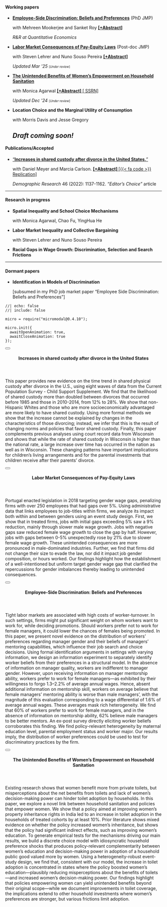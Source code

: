 #### <i class="bi bi-bookmark-check"></i> Working papers
- [**Employee-Side Discrimination: Beliefs and Preferences**](papers/Alam_JMP_Oct21.pdf) (PhD JMP)  <p>with Mehreen Mookerjee and Sanket Roy **<a href="#" data-micromodal-trigger="abs_workerdisc" tabindex="0" class="text-info">
  [+Abstract]
</a>** <p class="text-info"> _R&R at Quantitative Economics_ </p> </p>
- [**Labor Market Consequences of Pay-Equity Laws**](papers/Alam_JMP_payequity.pdf) (Post-doc JMP) <p>with Steven Lehrer and Nuno Souso Pereira **<a href="#" data-micromodal-trigger="abs_payequity" tabindex="0" class="text-info">
  [+Abstract]
</a>** 
<p><span class="badge bg-primary">_Updated Mar '25_</span>  <small><small> [_Under review_] </small></small> </p>
- [**The Unintended Benefits of Women’s Empowerment on Household Sanitation**](papers/Agarwal_Alam_sanitation.pdf) <p>with Monica Agarwal  **<a href="#" data-micromodal-trigger="abs_sanitation" tabindex="0" class="text-info">
  [+Abstract]
</a>** 
<a href="https://papers.ssrn.com/sol3/papers.cfm?abstract_id=4992568" class="text-info"> [<i class="fas fa-file-pdf" style="color: #ec0909;"></i> SSRN]</a> <p><span class="badge bg-primary">_Updated Dec '24_</span>  <small><small> [_Under review_] </small></small> </p>
- **Location Choice and the Marginal Utility of Consumption**
<p> with Morris Davis and Jesse Gregory </p> <p><span class="badge bg-primary">_Draft coming soon!_</span> 
---

#### <i class="bi bi-bookmark-check-fill"></i> Publications/Accepted 
- ["**Increases in shared custody after divorce in the United States.**"](https://www.demographic-research.org/volumes/vol46/38/default.htm) 
<p>with Daniel Meyer and Marcia Carlson. 
**<a href="#" data-micromodal-trigger="abs_divorce" tabindex="0" class="text-info">
  [+Abstract]
</a>** 
<a href="https://www.demographic-research.org/volumes/vol46/38/default.htm" class="text-info"> [{{< fa code >}} Replication]</a>
 <p class="text-info"> *Demographic Research* 46 (2022): 1137-1162. <a class="text-info"> *"Editor's Choice"* article</a></p> 

---

#### <i class="bi bi-bookmark"></i> Research in progress
- **Spatial Inequality and School Choice Mechanisms**
<p> with Monica Agarwal, Chao Fu, YingHua He </p>
- **Labor Market Inequality and Collective Bargaining**
<p> with Steven Lehrer and Nuno Souso Pereira</p>
- **Racial Gaps in Wage Growth: Discrimination, Selection and Search Frictions**<p></p>

---

#### Dormant papers
- **Identification in Models of Discrimination** <p>[subsumed in my PhD job market paper "Employee Side Discrimination: Beliefs and Preferences"]</p>






























<!-- the rest of this stuff is for the popup! -->

```ojs
//| echo: false
//| include: false

micro = require("micromodal@0.4.10");

micro.init({
  awaitOpenAnimation: true,
  awaitCloseAnimation: true
});
```

<!-- abs_divorce -->

:::::: {#abs_divorce .modal .micromodal-slide aria-hidden="true"}
::::: {.modal__overlay tabindex="-1" data-micromodal-close="true"}
:::: {.modal__container role="dialog" aria-modal="true" aria-labelledby="abs_divorce-title"}

<button class="modal__close" aria-label="Close modal" data-micromodal-close></button>

<header>
#### Increases in shared custody after divorce in the United States {#abs_divorce-title}
</header>
::: {#modal-1-content}
This paper provides new evidence on the time trend in shared physical custody after divorce in the U.S., using eight waves of data from the Current Population Survey - Child Support Supplement. We find that the likelihood of shared custody more than doubled between divorces that occurred before 1985 and those in 2010-2014, from 12% to 28%. We show that non-Hispanic Whites and those who are more socioeconomically advantaged are more likely to have shared custody. Using more formal methods we show that the increase cannot be explained by changes in the characteristics of those divorcing; instead, we infer that this is the result of changing norms and policies that favor shared custody. Finally, this paper complements previous analyses using court record data from Wisconsin and shows that while the rate of shared custody in Wisconsin is higher than the national rate, a large increase over time has occurred in the nation as well as in Wisconsin. These changing patterns have important implications for children’s living arrangements and for the parental investments that children receive after their parents’ divorce.
:::

::::
:::::
::::::

<!-- abs_payequity -->

:::::: {#abs_payequity .modal .micromodal-slide aria-hidden="true"}
::::: {.modal__overlay tabindex="0" data-micromodal-close="true"}
:::: {.modal__container role="dialog" aria-modal="true" aria-labelledby="abs_payequity-title"}

<button class="modal__close" aria-label="Close modal" data-micromodal-close></button>

<header>
#### Labor Market Consequences of Pay-Equity Laws {#abs_payequity-title}
</header>
::: {#modal-1-content}
Portugal enacted legislation in 2018 targeting gender wage gaps, penalizing firms with over 250 employees that had gaps over 5\%. Using administrative data that links employees to job-titles within firms, we analyze its impact both within and between genders using an event study design. First, we show that in treated firms, jobs with initial gaps exceeding 5\% saw a 9\% reduction, mainly through slower male wage growth. Jobs with negative gaps saw reduced female wage growth to close the gap by half. However, jobs with gaps between 0-5\% unexpectedly rose by 21\% due to slower female wage growth. These unintended consequences are more pronounced in male-dominated industries. Further, we find that firms did not change their size to evade the law, nor did it impact job gender composition, or hours worked. Our findings highlight how the establishment of a well-intentioned but uniform target gender wage gap that clarified the repercussions for gender imbalances thereby leading to unintended consequences. 
:::

::::
:::::
::::::



<!-- abs_workerdisc -->
:::::: {#abs_workerdisc .modal .micromodal-slide aria-hidden="true"}
::::: {.modal__overlay tabindex="0" data-micromodal-close="true"}
:::: {.modal__container role="dialog" aria-modal="true" aria-labelledby="abs_workerdisc-title"}

<button class="modal__close" aria-label="Close modal" data-micromodal-close></button>

<header>
#### Employee-Side Discrimination: Beliefs and Preferences {#abs_workerdisc-title}
</header>
::: {#modal-1-content}
Tight labor markets are associated with high costs of worker-turnover. In such settings, firms might put significant weight on whom workers want to work for, while deciding promotions. Should workers prefer not to work for female managers, it could lower the chances of females being promoted. In this paper, we present novel evidence on the distribution of workers' preferences regarding manager gender and their beliefs of managers' mentoring capabilities, which influence their job search and choice decisions. Using formal identification arguments in settings with varying information, we design an information experiment to separately identify worker beliefs from their preferences in a structural model. In the absence of information on manager quality, workers are indifferent to manager gender. However, upon receiving information on manager mentorship ability, workers prefer to work for female managers---as exhibited by their willingness to forgo 1.3--2.2% of average annual wages. Hence, absent additional information on mentorship skill, workers on average believe that female managers' mentoring ability is worse than male managers', with the magnitude of this evaluation corresponding to a wage differential of 1.6% of average annual wages. These averages mask rich heterogeneity. We find that 60% of workers prefer to work for female managers, and in the absence of information on mentorship ability, 62% believe male managers to be better mentors. An ex-post survey directly eliciting worker beliefs corroborates this finding. We find policy-relevant heterogeneity by maternal education level, parental employment status and worker major. Our results imply, the distribution of worker preferences could be used to test for discriminatory practices by the firm.
:::

::::
:::::
::::::




<!-- abs_sanitation -->
:::::: {#abs_sanitation .modal .micromodal-slide aria-hidden="true"}
::::: {.modal__overlay tabindex="0" data-micromodal-close="true"}
:::: {.modal__container role="dialog" aria-modal="true" aria-labelledby="abs_sanitation-title"}

<button class="modal__close" aria-label="Close modal" data-micromodal-close></button>

<header>
#### The Unintended Benefits of Women’s Empowerment on Household Sanitation {#abs_sanitation-title}
</header>
::: {#modal-1-content}
Existing research shows that women benefit more from private toilets, but misperceptions about the net benefits from toilets and lack of women's decision-making power can hinder toilet adoption by households. In this paper, we explore a novel link between household sanitation and policies that empower women. We show that a policy aimed at improving women's property inheritance rights in India led to an increase in toilet adoption in the households of treated cohorts by at least 10%. Prior literature shows mixed evidence on whether the policy increased women’s inheritance, but shows that the policy had significant indirect effects, such as improving women’s education. To generate empirical tests for the mechanisms driving our main results, we build a discrete choice model with idiosyncratic household preference shocks that produces  policy-relevant complementarity between women's education and decision-making power in adoption of a household public good valued more by women. Using a heterogeneity-robust event-study design, we find that, consistent with our model, the increase in toilet adoption is concentrated in states where the policy boosted women’s education—plausibly reducing misperceptions about the benefits of toilets—and increased women’s decision-making power. Our findings highlight that policies empowering women can yield unintended benefits beyond their original scope---while we document improvements in toilet coverage, the implications extend to other household investments where women's preferences are stronger, but various frictions limit adoption.
:::

::::
:::::
::::::









<link rel="stylesheet" href="https://cdnjs.cloudflare.com/ajax/libs/font-awesome/5.15.4/css/all.min.css">
